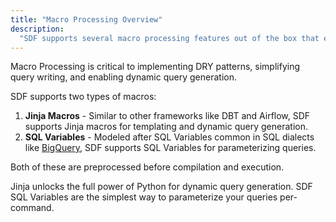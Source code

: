 ```yaml
---
title: "Macro Processing Overview"
description:
  "SDF supports several macro processing features out of the box that enable compilation of queries containing Jinja and SQL Variables."
---
```


Macro Processing is critical to implementing DRY patterns, simplifying query writing, and enabling dynamic query generation.

SDF supports two types of macros:

1. **Jinja Macros** - Similar to other frameworks like DBT and Airflow, SDF supports Jinja macros for templating and dynamic query generation.
2. **SQL Variables** - Modeled after SQL Variables common in SQL dialects like [BigQuery](https://cloud.google.com/bigquery/docs/reference/standard-sql/procedural-language), SDF supports SQL Variables for parameterizing queries.

Both of these are preprocessed before compilation and execution. 

<CardGroup cols={2}>
  <Card title="Jinja" icon="square-1" href="/guide/macro-processing/jinja">
    Jinja unlocks the full power of Python for dynamic query generation.
  </Card>
  <Card title="SQL Variables" icon="square-2" href="/guide/macro-processing/sql-variables">
    SDF SQL Variables are the simplest way to parameterize your queries per-command.
  </Card>
</CardGroup>
